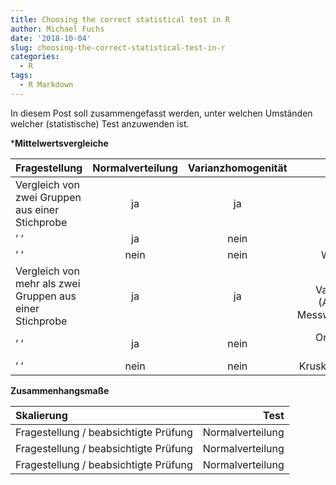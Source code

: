```yaml
---
title: Choosing the correct statistical test in R
author: Michael Fuchs
date: '2018-10-04'
slug: choosing-the-correct-statistical-test-in-r
categories:
  - R
tags:
  - R Markdown
---
```


In diesem Post soll zusammengefasst werden, unter welchen Umständen welcher (statistische) Test anzuwenden ist. 

***Mittelwertsvergleiche**


| **Fragestellung**       | **Normalverteilung**     | **Varianzhomogenität** | **Test**  |
| :------------- | :----------: | :----------: |----------: |
|  Vergleich von zwei Gruppen  aus einer Stichprobe | ja   | ja |  T-Test für unabhängige Stichproben |
| '    '   |  ja | nein    |  Welch Test |
| '    '  | nein | nein    |  Wilcoxon Test  |
| Vergleich von mehr als zwei Gruppen aus einer Stichprobe | ja | ja    |  einfaktorelle Varianzanalyse (ANOVA) ohne Messwiederholung  |
| '    '  | ja | nein    |  One-way-Test (Welch)  |
| '    '  | nein | nein    |  Kruskal Wallis Test  |


**Zusammenhangsmaße** 

| **Skalierung** | **Test**  |
| :------------- | ----------: |
| Fragestellung / beabsichtigte Prüfung       | Normalverteilung     |
| Fragestellung / beabsichtigte Prüfung       | Normalverteilung     |
| Fragestellung / beabsichtigte Prüfung       | Normalverteilung     |




